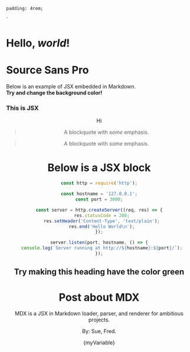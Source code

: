
    padding: 4rem;
`

# Hello, *world*!
# Source Sans Pro

Below is an example of JSX embedded in Markdown. <br /> **Try and change
the background color!**

<div style={{ padding: '20px', backgroundColor: 'tomato' }}>
  <h3>This is JSX</h3>
</div>

<Header />
<StyledDiv>Hi</StyledDiv>

<blockquote>
  <p>A blockquote with <em>some</em> emphasis.</p>
</blockquote>

> A blockquote with _some_ emphasis.

# Below is a JSX block

```javascript
const http = require('http');

const hostname = '127.0.0.1';
const port = 3000;

const server = http.createServer((req, res) => {
  res.statusCode = 200;
  res.setHeader('Content-Type', 'text/plain');
  res.end('Hello World\n');
});

server.listen(port, hostname, () => {
  console.log(`Server running at http://${hostname}:${port}/`);
});
```

<div style={{ padding: '10px 30px', backgroundColor: 'tomato' }}>
  <h2>Try making this heading have the color green</h2>
</div>

<h1>Post about MDX</h1>
<p>
  MDX is a JSX in Markdown loader, parser, and renderer for ambitious projects.
</p>
<footer><p>By: Sue, Fred.</p></footer>

<div>{myVariable}</div>